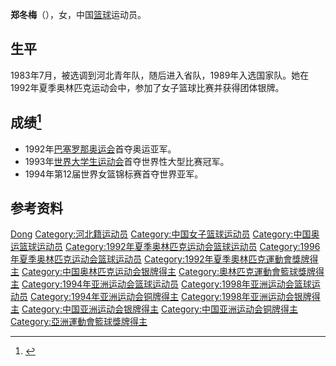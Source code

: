 {{Infobox sportsperson
| name           = 郑冬梅
|show-medals=yes
|medaltemplates={{MedalSport | 女子[[篮球|篮球]]}}
{{MedalCountry | {{CHN}} }}
{{MedalCompetition|[[奥林匹克运动会|奥林匹克运动会]]}}
{{MedalSilver | [[1992年夏季奥林匹克运动会|1992年 巴塞罗那]] |[[1992年夏季奥林匹克运动会篮球比赛|女子篮球]]}}
}}

'''郑冬梅'''（{{bd|1967年|12月23日|}}），女，中国[[篮球|篮球]]运动员。

== 生平 ==
1983年7月，被选调到河北青年队，随后进入省队，1989年入选国家队。她在1992年夏季奥林匹克运动会中，参加了女子篮球比赛并获得团体银牌。

== 成绩<ref>{{Cite news|url=http://sports.enorth.com.cn/system/2007/12/11/002469378.shtml|title=退役国手郑冬梅心系奥运 当体育老师培养下一代|author=赵晓清|date=2007-12-11|publisher=北方网|accessdate=2020-07-23}}</ref> ==
* 1992年[[1992年夏季奥林匹克运动会|巴塞罗那奥运会]]首夺奥运亚军。
* 1993年[[世界大學運動會|世界大学生运动会]]首夺世界性大型比赛冠军。
* 1994年第12届世界女篮锦标赛首夺世界亚军。

== 参考资料 ==
{{Reflist}}

{{1992年夏季奥运会中国女子篮球阵容}}
{{1994年女篮世锦赛中国队阵容}}
{{1996年夏季奥运会中国女子篮球阵容}}
{{1998年女篮世锦赛中国队阵容}}

{{Authority control}}
{{DEFAULTSORT:Zheng Dongmei}}
[[Category:郑姓|Dong]]
[[Category:河北籍运动员|Category:河北籍运动员]]
[[Category:中国女子篮球运动员|Category:中国女子篮球运动员]]
[[Category:中国奥运篮球运动员|Category:中国奥运篮球运动员]]
[[Category:1992年夏季奥林匹克运动会篮球运动员|Category:1992年夏季奥林匹克运动会篮球运动员]]
[[Category:1996年夏季奥林匹克运动会篮球运动员|Category:1996年夏季奥林匹克运动会篮球运动员]]
[[Category:1992年夏季奧林匹克運動會獎牌得主|Category:1992年夏季奧林匹克運動會獎牌得主]]
[[Category:中国奥林匹克运动会银牌得主|Category:中国奥林匹克运动会银牌得主]]
[[Category:奧林匹克運動會籃球獎牌得主|Category:奧林匹克運動會籃球獎牌得主]]
[[Category:1994年亚洲运动会篮球运动员|Category:1994年亚洲运动会篮球运动员]]
[[Category:1998年亚洲运动会篮球运动员|Category:1998年亚洲运动会篮球运动员]]
[[Category:1994年亚洲运动会铜牌得主|Category:1994年亚洲运动会铜牌得主]]
[[Category:1998年亚洲运动会银牌得主|Category:1998年亚洲运动会银牌得主]]
[[Category:中国亚洲运动会银牌得主|Category:中国亚洲运动会银牌得主]]
[[Category:中国亚洲运动会铜牌得主|Category:中国亚洲运动会铜牌得主]]
[[Category:亞洲運動會籃球獎牌得主|Category:亞洲運動會籃球獎牌得主]]
{{china-sport-bio-stub}}